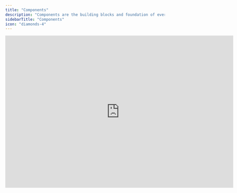 ```yaml
---
title: "Components"
description: "Components are the building blocks and foundation of every financial model."
sidebarTitle: "Components"
icon: "diamonds-4"
---
```


<iframe width="720" height="482" src="https://www.loom.com/embed/041349e2719748eb92cfec34e9a4ac95?sid=122b4d60-67be-47c8-bbb5-e3a6bdb9747c" frameborder="0" webkitallowfullscreen mozallowfullscreen allowfullscreen />

## Overview

Components are the fundamental building blocks of every financial model in Francis. Familiarizing yourself with the five components' use cases can significantly reduce the time spent on modeling. Understanding when to use rows instead of calculations or groups instead of sections will simplify structuring your model to align with other features in Francis.

## Basics

### Rows

Rows should feel familiar to users who have prior experience working with spreadsheets. Rows are used to create forecasts and follow up on actuals. You can create formulas in separate cells and map them to your general ledger to pull in actuals.

The important thing to note about rows is that you can link data from connected sources to any row in your model. By going to the [_Mappings_](/documentation/features/modeling/mappings) view in your model, you can map your general ledger accounts to rows in your model, allowing you to populate rows with actuals directly from your connected systems.

<Tip>
  Rows that include mappings will have a green connection indicator showing that they are connected to an external data source. Rows without mappings will show a gray indicator.
</Tip>

### Calculations

Calculations are used to perform time-consistent calculations, meaning that any numbers or formulas input into a calculation are the same across all periods in your model. Calculations are best used when a value is derived from values in other rows. The most common use cases for calculations are:

- Subtotals and margins
- Key performance indicators (KPIs)
- Cash flow statement calculations

<Tip>
  When modeling the cash flow statement, use calculations to make reference on your P&L and balance sheet to calculate cash movements for the period using the indirect method.
</Tip>

### Groups

Groups serve as containers for rows and calculations and are typically used to define the structure of sections. By default, groups automatically sum the values of rows and calculations contained within. Commonly grouped line items include:

- Revenue streams
- Direct costs
- OPEX
- Assets
- Liabilities
- Equity

<Tip>
  When possible, references groups instead of rows or calculations. Groups will automatically capture the addition of new rows or calculations, eliminating the need for manual updates to cell references as you continue to expand your model.
</Tip>

### Sections

Sections allow you to define the layout of your model and won't impact numbers or calculations. Sections can contain groups, rows, and calculations. How many sections you want to split your model into is up to you. Common sections include:

- Profit and loss
- Balance sheet
- Cash flow
- Revenue forecasts
- Assumptions or drivers

<Tip>
  Consider your desired reporting format before structuring your model, as PDF reports are generated by selecting which sections to include.
</Tip>

### Sheets

Sheets allow you to separate your model into multiple sheets. Their behavior is similar to that of tabs in other spreadsheets, and you can easily make [formula](/documentation/features/modeling/formulas) references across sheets.

<Tip>
  Drag and drop components across sheets to reorganize your model. Francis' [formula syntax](/documentation/features/modeling/formula) ensures that components can easily change position without breaking references.
</Tip>